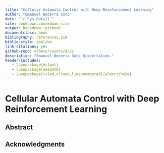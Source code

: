 ```yaml
--- 
title: "Cellular Automata Control with Deep Reinforcement Learning"
author: "Emanuel Becerra Soto"
date: "`r Sys.Date()`"
site: bookdown::bookdown_site
output: bookdown::gitbook
documentclass: book
bibliography: references.bib
biblio-style: apalike
link-citations: yes
github-repo: elbecerrasoto/diss
description: "Emanuel Becerra Soto Dissertation."
header-includes:
   - \usepackage{dsfont}
   - \usepackage{amsmath}
   - \usepackage[ruled,vlined,linesnumbered]{algorithm2e}
---
```


# Cellular Automata Control with Deep Reinforcement Learning

## Abstract

## Acknowledgments